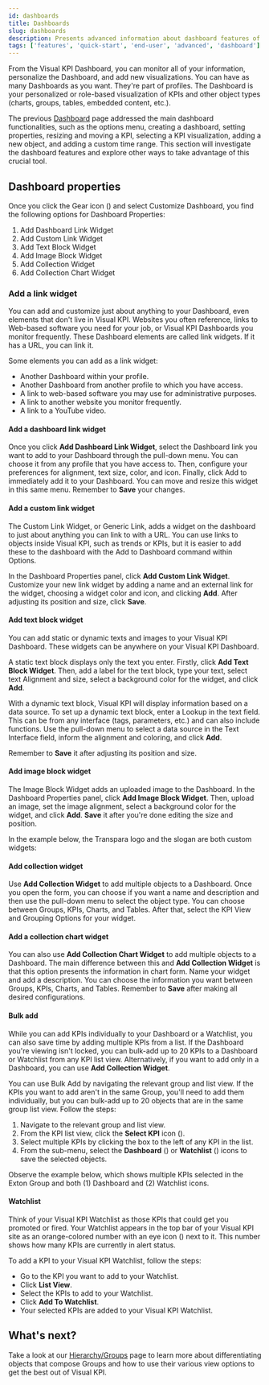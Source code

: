 ```yaml
---
id: dashboards
title: Dashboards
slug: dashboards
description: Presents advanced information about dashboard features of Visual KPIs software for an end user.
tags: ['features', 'quick-start', 'end-user', 'advanced', 'dashboard']
---
```



From the Visual KPI Dashboard, you can monitor all of your information, personalize the Dashboard, and add new visualizations. You can have as many Dashboards as you want. They're part of profiles. The Dashboard is your personalized or role-based visualization of KPIs and other object types (charts, groups, tables, embedded content, etc.).

The previous [Dashboard](/docs/end-user/basic-navigation/dashboards) page addressed the main dashboard functionalities, such as the options menu, creating a dashboard, setting properties, resizing and moving a KPI, selecting a KPI visualization, adding a new object, and adding a custom time range. This section will investigate the dashboard features and explore other ways to take advantage of this crucial tool.

## Dashboard properties

Once you click the Gear icon (<SvgFont icon="188"/>) and select Customize Dashboard, you find the following options for Dashboard Properties:

1. Add Dashboard Link Widget
2. Add Custom Link Widget
3. Add Text Block Widget
4. Add Image Block Widget
5. Add Collection Widget
6. Add Collection Chart Widget

<StylizedImage
  imgURL="img/docs/end-user/features/dashboards/features-dashboardproperties.png"
  alt="Dashboard Properties"
/>
 
### Add a link widget

You can add and customize just about anything to your Dashboard, even elements that don't live in Visual KPI. Websites you often reference, links to Web-based software you need for your job, or Visual KPI Dashboards you monitor frequently. These Dashboard elements are called link widgets. If it has a URL, you can link it.

Some elements you can add as a link widget:

- Another Dashboard within your profile.
- Another Dashboard from another profile to which you have access.
- A link to web-based software you may use for administrative purposes.
- A link to another website you monitor frequently.
- A link to a YouTube video.

#### Add a dashboard link widget

Once you click **Add Dashboard Link Widget**, select the Dashboard link you want to add to your Dashboard through the pull-down menu. You can choose it from any profile that you have access to. Then, configure your preferences for alignment, text size, color, and icon. Finally, click Add to immediately add it to your Dashboard. You can move and resize this widget in this same menu. Remember to **Save** your changes.

<StylizedImage
  imgURL="img/docs/end-user/features/dashboards/features-dashboardlink.png"
  alt="Dashboard Link Widget"
/>

#### Add a custom link widget

The Custom Link Widget, or Generic Link, adds a widget on the dashboard to just about anything you can link to with a URL. You can use links to objects inside Visual KPI, such as trends or KPIs, but it is easier to add these to the dashboard with the Add to Dashboard command within Options.

In the Dashboard Properties panel, click **Add Custom Link Widget**. Customize your new link widget by adding a name and an external link for the widget, choosing a widget color and icon, and clicking **Add**. After adjusting its position and size, click **Save**.

<StylizedImage
  imgURL="img/docs/end-user/features/dashboards/features-externallink.png"
  alt="Custom Link Widget"
/>

#### Add text block widget

You can add static or dynamic texts and images to your Visual KPI Dashboard. These widgets can be anywhere on your Visual KPI Dashboard.

A static text block displays only the text you enter. Firstly, click **Add Text Block Widget**. Then, add a label for the text block, type your text, select text Alignment and size, select a background color for the widget, and click **Add**.

With a dynamic text block, Visual KPI will display information based on a data source. To set up a dynamic text block, enter a Lookup in the text field. This can be from any interface (tags, parameters, etc.) and can also include functions. Use the pull-down menu to select a data source in the Text Interface field, inform the alignment and coloring, and click **Add**.

Remember to **Save** it after adjusting its position and size.

<StylizedImage
  imgURL="img/docs/end-user/features/dashboards/feature-textblockwidget.png"
  alt="Text Block Widget"
/>

#### Add image block widget

The Image Block Widget adds an uploaded image to the Dashboard. In the Dashboard Properties panel, click **Add Image Block Widget**. Then, upload an image, set the image alignment, select a background color for the widget, and click **Add**. **Save** it after you're done editing the size and position.

<StylizedImage
  imgURL="img/docs/end-user/features/dashboards/feature-imageblockwidget.png"
  alt="Image Block Widget"
/>

In the example below, the Transpara logo and the slogan are both custom widgets:

<StylizedImage
  imgURL="img/docs/end-user/features/dashboards/feature-textimage-example2.png"
  alt="Image Block Widget Example"
/>

#### Add collection widget

Use **Add Collection Widget** to add multiple objects to a Dashboard. Once you open the form, you can choose if you want a name and description and then use the pull-down menu to select the object type. You can choose between Groups, KPIs, Charts, and Tables. After that, select the KPI View and Grouping Options for your widget.

<StylizedImage
  imgURL="img/docs/end-user/features/dashboards/feature-collectionwidget.png"
  alt="Collection Widget"
/>

#### Add a collection chart widget

You can also use **Add Collection Chart Widget** to add multiple objects to a Dashboard. The main difference between this and **Add Collection Widget** is that this option presents the information in chart form. Name your widget and add a description. You can choose the information you want between Groups, KPIs, Charts, and Tables. Remember to **Save** after making all desired configurations.

<StylizedImage
  imgURL="img/docs/end-user/features/dashboards/feature-collectionchartwidget.png"
  alt="Collection Chart Widget"
/>

#### Bulk add

While you can add KPIs individually to your Dashboard or a Watchlist, you can also save time by adding multiple KPIs from a list. If the Dashboard you're viewing isn't locked, you can bulk-add up to 20 KPIs to a Dashboard or Watchlist from any KPI list view. Alternatively, if you want to add only in a Dashboard, you can use **Add Collection Widget**.

You can use Bulk Add by navigating the relevant group and list view. If the KPIs you want to add aren't in the same Group, you'll need to add them individually, but you can bulk-add up to 20 objects that are in the same group list view. Follow the steps:

1. Navigate to the relevant group and list view.
2. From the KPI list view, click the **Select KPI** icon (<SvgFont icon="153"/>).
3. Select multiple KPIs by clicking the box to the left of any KPI in the list.
4. From the sub-menu, select the **Dashboard** (<SvgFont icon="10"/>) or **Watchlist** (<SvgFont icon="183"/>) icons to save the selected objects.

Observe the example below, which shows multiple KPIs selected in the Exton Group and both (1) Dashboard and (2) Watchlist icons.

<StylizedImage
  imgURL="img/docs/end-user/features/dashboards/feature-bulkadd.png"
  alt="Bulk Add"
/>

#### Watchlist

Think of your Visual KPI Watchlist as those KPIs that could get you promoted or fired. Your Watchlist appears in the top bar of your Visual KPI site as an orange-colored number with an eye icon (<SvgFont icon="183"/>) next to it. This number shows how many KPIs are currently in alert status.

To add a KPI to your Visual KPI Watchlist, follow the steps:

- Go to the KPI you want to add to your Watchlist.
- Click **List View**.
- Select the KPIs to add to your Watchlist.
- Click **Add To Watchlist**.
- Your selected KPIs are added to your Visual KPI Watchlist.

## What's next?

Take a look at our [Hierarchy/Groups](groups) page to learn more about differentiating objects that compose Groups and how to use their various view options to get the best out of Visual KPI.